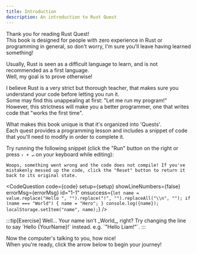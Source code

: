 ```yaml
---
title: Introduction
description: An introduction to Rust Quest
---
```



Thank you for reading Rust Quest!  
This book is designed for people with zero experience in Rust or programming in general, so don't worry, I'm sure you'll leave having learned something!

Usually, Rust is seen as a difficult language to learn, and is not recommended as a first language.  
Well, my goal is to prove otherwise!

I believe Rust is a very strict but thorough teacher, that makes sure you understand your code before letting you run it.  
Some may find this unappealing at first: "Let me run my program!"  
However, this strictness will make you a better programmer, one that writes code that "works the first time".

What makes this book unique is that it's organized into 'Quests'.  
Each quest provides a programming lesson and includes a snippet of code that you'll need to modify in order to complete it.

Try running the following snippet (click the "Run" button on the right or press `⇧ + ↵` on your keyboard while editing):

`Woops, something went wrong and the code does not compile!
If you've mistakenly messed up the code, click the "Reset" button to return it back to its original state.`

<CodeQuestion 
  code={code}
  setup={setup}
  showLineNumbers={false}
  errorMsg={errorMsg}
  id="1-1"
  onsuccess={`
  let name = value.replace("Hello ", "").replace("!", "").replaceAll("\\n", "");
  if (name === "World") { name = "Hero"; }
  console.log({name});
  localStorage.setItem("name", name);
  `}
/>

<Checkpoint id="1-1">
:::tip[Exercise]
Well... Your name isn't _World_, right?  
Try changing the line to say `Hello {YourName}!` instead.  
e.g. `"Hello Liam!"`.
:::

Now the computer's talking to you, how nice!  
When you're ready, click the arrow below to begin your journey!
</Checkpoint>